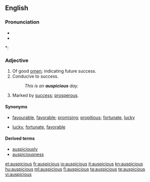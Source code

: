 ==English==

===Pronunciation===
* {{IPA|/ɔˈspɪʃəs/}}
* {{audio|en-us-auspicious.ogg|Audio (US)}}

*: {{rhymes|ɪʃəs}}

===Adjective===
{{en-adj}}

# Of good [[omen]]; indicating future success.
# Conducive to success.
#: ''This is an '''auspicious''' day.''
# Marked by [[success]]; [[prosperous]].

====Synonyms====
* {{sense|conducive to success}} [[favourable]], [[favorable]]; [[promising]]; [[propitious]]; [[fortunate]], [[lucky]]
* {{sense|marked by success}} [[lucky]], [[fortunate]], [[favorable]]

====Derived terms====
* [[auspiciously]]
* [[auspiciousness]]

[[et:auspicious]]
[[fr:auspicious]]
[[io:auspicious]]
[[it:auspicious]]
[[kn:auspicious]]
[[hu:auspicious]]
[[ml:auspicious]]
[[fi:auspicious]]
[[ta:auspicious]]
[[te:auspicious]]
[[vi:auspicious]]